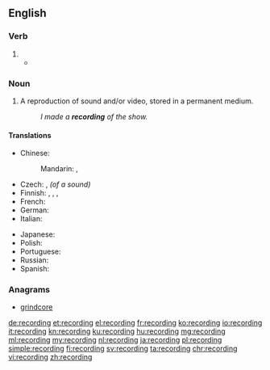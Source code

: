 ==English==

===Verb===
{{head|en|present participle}}

# {{present participle of|record|lang=en}}
#* {{quote-magazine|date=2013-06-07|author=David Simpson
|volume=188|issue=26|page=36|magazine={{w|The Guardian Weekly}}
|title=[http://www.guardian.co.uk/books/2013/may/18/falling-upwards-richard-holmes-review Fantasy of navigation]
|passage=Like most human activities, ballooning has sponsored heroes and hucksters and a good deal in between. For every dedicated scientist patiently '''recording''' atmospheric pressure and wind speed while shivering at high altitudes, there is a carnival barker with a bevy of pretty girls willing to dangle from a basket or parachute down to earth.}}

===Noun===
{{wikipedia}}
{{en-noun}}

# A reproduction of sound and/or video, stored in a permanent medium.
#: ''I made a '''recording''' of the show.''

====Translations====
{{trans-top|reproduction stored in a permanent medium}}
* Chinese:
*: Mandarin: {{t|cmn|錄音|sc=Hani}}, {{t+|cmn|录音|tr=lùyīn|sc=Hani}}
* Czech: {{t|cs|záznam|m}}, ''(of a sound)'' {{t+|cs|nahrávka|f}}
* Finnish: {{t|fi|äänitys}}, {{t+|fi|levytys}}, {{t|fi|taltiointi}}, {{t|fi|nauhoitus}}
* French: {{t+|fr|enregistrement|m}}
* German: {{t+|de|Aufnahme|f}}
* Italian: {{t+|it|registrazione|f}}
{{trans-mid}}
* Japanese: {{t+|ja|録音|tr=rokuon|sc=Jpan}}
* Polish: {{t+|pl|nagranie|n}}
* Portuguese: {{t+|pt|gravação|f}}
* Russian: {{t+|ru|запись|f|tr=zápis’|sc=Cyrl}}
* Spanish: {{t+|es|grabación|f}}
{{trans-bottom}}

===Anagrams===
* [[grindcore#English|grindcore]]

[[de:recording]]
[[et:recording]]
[[el:recording]]
[[fr:recording]]
[[ko:recording]]
[[io:recording]]
[[it:recording]]
[[kn:recording]]
[[ku:recording]]
[[hu:recording]]
[[mg:recording]]
[[ml:recording]]
[[my:recording]]
[[nl:recording]]
[[ja:recording]]
[[pl:recording]]
[[simple:recording]]
[[fi:recording]]
[[sv:recording]]
[[ta:recording]]
[[chr:recording]]
[[vi:recording]]
[[zh:recording]]